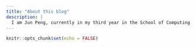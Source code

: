 ```yaml
---
title: "About this blog"
description: |
  I am Jun Peng, currently in my third year in the School of Computing & Information Systems at Singapore Management University.
---
```


```r
knitr::opts_chunk$set(echo = FALSE)
```
